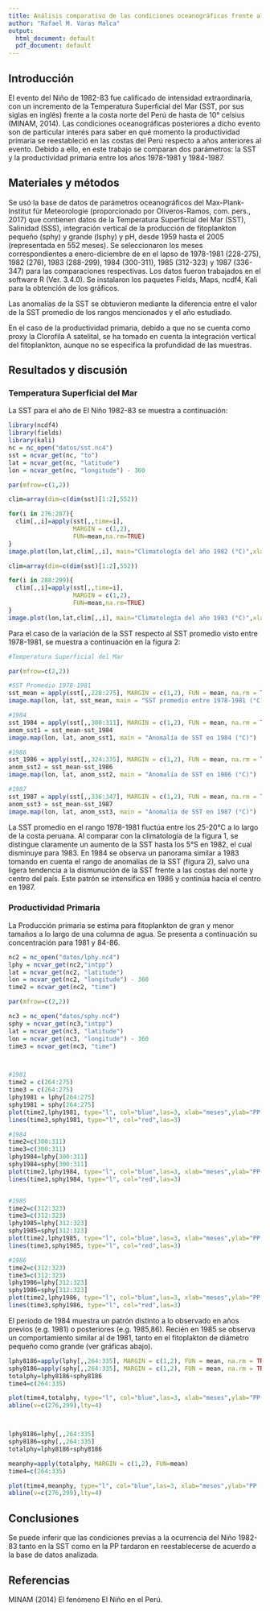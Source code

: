 ```yaml
---
title: Análisis comparativo de las condiciones oceanográficas frente al Perú antes y después de El Niño 1982-1983
author: "Rafael M. Varas Malca"
output:
  html_document: default
  pdf_document: default
---
```



## Introducción

El evento del Niño de 1982-83 fue calificado de intensidad extraordinaria, con un incremento de la Temperatura Superficial del Mar (SST, por sus siglas en inglés) frente a la costa norte del Perú de hasta de 10° celsius (MINAM, 2014). Las condiciones oceanográficas posteriores a dicho evento son de particular interés para saber en qué momento la productividad primaria se reestableció en las costas del Perú respecto a años anteriores al evento. Debido a ello, en este trabajo se comparan dos parámetros: la SST y la productividad primaria entre los años 1978-1981 y 1984-1987.


## Materiales y métodos

Se usó la base de datos de parámetros oceanográficos del Max-Plank-Institut für Meteorologie (proporcionado por Oliveros-Ramos, com. pers., 2017) que contienen datos de la Temperatura Superficial del Mar (SST), Salinidad (SSS), integración vertical de la producción de fitoplankton pequeño (sphy) y grande (lsphy) y pH, desde 1959 hasta el 2005 (representada en 552 meses). Se seleccionaron los meses correspondientes a enero-diciembre de en el lapso de 1978-1981 (228-275), 1982 (276), 1983 (288-299), 1984 (300-311), 1985 (312-323) y 1987 (336-347) para las comparaciones respectivas. Los datos fueron trabajados en el software R (Ver. 3.4.0). Se instalaron los paquetes Fields, Maps, ncdf4, Kali para la obtención de los gráficos.

Las anomalías de la SST se obtuvieron mediante la diferencia entre el valor de la SST promedio de los rangos mencionados y el año estudiado.

En el caso de la productividad primaria, debido a que no se cuenta como proxy la Clorofila A satelital, se ha tomado en cuenta la integración vertical del fitoplankton, aunque no se especifica la profundidad de las muestras.


## Resultados y discusión

### Temperatura Superficial del Mar

La SST para el año de El Niño 1982-83 se muestra a continuación:

```r

library(ncdf4)
library(fields)
library(kali)
nc = nc_open("datos/sst.nc4")
sst = ncvar_get(nc, "to")
lat = ncvar_get(nc, "latitude")
lon = ncvar_get(nc, "longitude") - 360

par(mfrow=c(1,2))

clim=array(dim=c(dim(sst)[1:2],552))

for(i in 276:287){
  clim[,,i]=apply(sst[,,time=i],
                  MARGIN = c(1,2),
                  FUN=mean,na.rm=TRUE)
}
image.plot(lon,lat,clim[,,i], main="Climatología del año 1982 (°C)",xlab="longitud", ylab="latitud")

clim=array(dim=c(dim(sst)[1:2],552))

for(i in 288:299){
  clim[,,i]=apply(sst[,,time=i],
                  MARGIN = c(1,2),
                  FUN=mean,na.rm=TRUE)
}
image.plot(lon,lat,clim[,,i], main="Climatología del año 1983 (°C)",xlab="longitud", ylab="latitud")

```

Para el caso de la variación de la SST respecto al SST promedio visto entre 1978-1981, se muestra a continuación en la figura 2:

```r


#Temperatura Superficial del Mar

par(mfrow=c(2,2))

#SST Promedio 1978-1981
sst_mean = apply(sst[,,228:275], MARGIN = c(1,2), FUN = mean, na.rm = TRUE)
image.map(lon, lat, sst_mean, main = "SST promedio entre 1978-1981 (°C)")

#1984
sst_1984 = apply(sst[,,300:311], MARGIN = c(1,2), FUN = mean, na.rm = TRUE)
anom_sst1 = sst_mean-sst_1984
image.map(lon, lat, anom_sst1, main = "Anomalía de SST en 1984 (°C)")

#1986
sst_1986 = apply(sst[,,324:335], MARGIN = c(1,2), FUN = mean, na.rm = TRUE)
anom_sst2 = sst_mean-sst_1986
image.map(lon, lat, anom_sst2, main = "Anomalía de SST en 1986 (°C)")

#1987
sst_1987 = apply(sst[,,336:347], MARGIN = c(1,2), FUN = mean, na.rm = TRUE)
anom_sst3 = sst_mean-sst_1987
image.map(lon, lat, anom_sst3, main = "Anomalía de SST en 1987 (°C)")

```

La SST promedio en el rango 1978-1981 fluctúa entre los 25-20°C a lo largo de la costa peruana. Al comparar con la climatología de la figura 1, se distingue claramente un aumento de la SST hasta los 5°S en 1982, el cual disminuye para 1983. En 1984 se observa un panorama similar a 1983 tomando en cuenta el rango de anomalías de la SST (figura 2), salvo una ligera tendencia a la dismunución de la SST frente a las costas del norte y centro del país. Este patrón se intensifica en 1986 y continúa hacia el centro en 1987.


### Productividad Primaria

La Producción primaria se estima para fitoplankton de gran y menor tamaños a lo largo de una columna de agua. Se presenta a continuación su concentración para 1981 y 84-86.

```r

nc2 = nc_open("datos/lphy.nc4")
lphy = ncvar_get(nc2,"intpp")
lat = ncvar_get(nc2, "latitude")
lon = ncvar_get(nc2, "longitude") - 360
time2 = ncvar_get(nc2, "time")

par(mfrow=c(2,2))

nc3 = nc_open("datos/sphy.nc4")
sphy = ncvar_get(nc3,"intpp")
lat = ncvar_get(nc3, "latitude")
lon = ncvar_get(nc3, "longitude") - 360
time3 = ncvar_get(nc3, "time")



#1981
time2 = c(264:275)
time3 = c(264:275)
lphy1981 = lphy[264:275]
sphy1981 = sphy[264:275]
plot(time2,lphy1981, type="l", col="blue",las=3, xlab="meses",ylab="PP (molC m-2 s-1)", main = "Producción Primaria enero-diciembre 1981", cex.main=0.8, cex=0.5)
lines(time3,sphy1981, type="l", col="red",las=3)

#1984
time2=c(300:311)
time3=c(300:311)
lphy1984=lphy[300:311]
sphy1984=sphy[300:311]
plot(time2,lphy1984, type="l", col="blue",las=3, xlab="meses",ylab="PP (mol C m-2*s-1)", main = "Producción Primaria enero-diciembre 1984", cex.main=0.8, cex=0.5)
lines(time3,sphy1984, type="l", col="red",las=3)


#1985
time2=c(312:323)
time3=c(312:323)
lphy1985=lphy[312:323]
sphy1985=sphy[312:323]
plot(time2,lphy1985, type="l", col="blue",las=3, xlab="meses",ylab="PP (mol C m-2*s-1)", main = "Producción Primaria enero-diciembre 1985", cex.main=0.8, cex=0.5)
lines(time3,sphy1985, type="l", col="red",las=3)

#1986
time2=c(312:323)
time3=c(312:323)
lphy1986=lphy[312:323]
sphy1986=sphy[312:323]
plot(time2,lphy1986, type="l", col="blue",las=3, xlab="meses",ylab="PP (mol C m-2*s-1)", main = "Producción Primaria enero-diciembre 1986", cex.main=0.8, cex=0.5)
lines(time3,sphy1986, type="l", col="red",las=3)

```

El periodo de 1984 muestra un patrón distinto a lo observado en años previos (e.g. 1981) o posteriores (e.g. 1985,86). Recién en 1985 se observa un comportamiento similar al de 1981, tanto en el fitoplakton de diámetro pequeño como grande (ver gráficas abajo).

```r




lphy8186=apply(lphy[,,264:335], MARGIN = c(1,2), FUN = mean, na.rm = TRUE)
sphy8186=apply(sphy[,,264:335], MARGIN = c(1,2), FUN = mean, na.rm = TRUE)
totalphy=lphy8186+sphy8186
time4=c(264:335)

plot(time4,totalphy, type="l", col="blue",las=3, xlab="meses",ylab="PP (mol C m-2*s-1)", main = "Producción Primaria durante el Niño")
abline(v=c(276,299),lty=4)



lphy8186=lphy[,,264:335]
sphy8186=sphy[,,264:335]
totalphy=lphy8186+sphy8186

meanphy=apply(totalphy, MARGIN = c(1,2), FUN=mean)
time4=c(264:335)

plot(time4,meanphy, type="l", col="blue",las=3, xlab="meses",ylab="PP (mol C m-2*s-1)", main = "Producción Primaria durante el Niño")
abline(v=c(276,299),lty=4)

```


## Conclusiones

Se puede inferir que las condiciones previas a la ocurrencia del Niño 1982-83 tanto en la SST como en la PP tardaron en reestablecerse de acuerdo a la base de datos analizada.


## Referencias
MINAM (2014) El fenómeno El Niño en el Perú.
